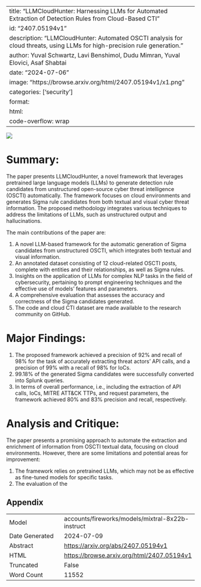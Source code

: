 
---
title: "LLMCloudHunter: Harnessing LLMs for Automated Extraction of Detection Rules from Cloud-Based CTI"
id: "2407.05194v1"
description: "LLMCloudHunter: Automated OSCTI analysis for cloud threats, using LLMs for high-precision rule generation."
author: Yuval Schwartz, Lavi Benshimol, Dudu Mimran, Yuval Elovici, Asaf Shabtai
date: "2024-07-06"
image: "https://browse.arxiv.org/html/2407.05194v1/x1.png"
categories: ['security']
format:
  html:
    code-overflow: wrap
---

![](https://browse.arxiv.org/html/2407.05194v1/x1.png)

# Summary:

The paper presents LLMCloudHunter, a novel framework that leverages pretrained large language models (LLMs) to generate detection rule candidates from unstructured open-source cyber threat intelligence (OSCTI) automatically. The framework focuses on cloud environments and generates Sigma rule candidates from both textual and visual cyber threat information. The proposed methodology integrates various techniques to address the limitations of LLMs, such as unstructured output and hallucinations.

The main contributions of the paper are:

1. A novel LLM-based framework for the automatic generation of Sigma candidates from unstructured OSCTI, which integrates both textual and visual information.
2. An annotated dataset consisting of 12 cloud-related OSCTI posts, complete with entities and their relationships, as well as Sigma rules.
3. Insights on the application of LLMs for complex NLP tasks in the field of cybersecurity, pertaining to prompt engineering techniques and the effective use of models’ features and parameters.
4. A comprehensive evaluation that assesses the accuracy and correctness of the Sigma candidates generated.
5. The code and cloud CTI dataset are made available to the research community on GitHub.

# Major Findings:

1. The proposed framework achieved a precision of 92% and recall of 98% for the task of accurately extracting threat actors’ API calls, and a precision of 99% with a recall of 98% for IoCs.
2. 99.18% of the generated Sigma candidates were successfully converted into Splunk queries.
3. In terms of overall performance, i.e., including the extraction of API calls, IoCs, MITRE ATT&CK TTPs, and request parameters, the framework achieved 80% and 83% precision and recall, respectively.

# Analysis and Critique:

The paper presents a promising approach to automate the extraction and enrichment of information from OSCTI textual data, focusing on cloud environments. However, there are some limitations and potential areas for improvement:

1. The framework relies on pretrained LLMs, which may not be as effective as fine-tuned models for specific tasks.
2. The evaluation of the

## Appendix

|          |          |
|----------|----------|
| Model     | accounts/fireworks/models/mixtral-8x22b-instruct       |
| Date Generated     | 2024-07-09       |
| Abstract | [https://arxiv.org/abs/2407.05194v1](https://arxiv.org/abs/2407.05194v1)        |
| HTML     | [https://browse.arxiv.org/html/2407.05194v1](https://browse.arxiv.org/html/2407.05194v1)       |
| Truncated       | False       |
| Word Count       | 11552       |